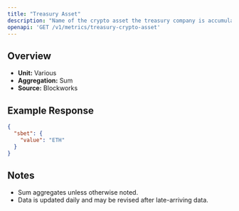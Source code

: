 ```yaml
---
title: "Treasury Asset"
description: "Name of the crypto asset the treasury company is accumulating"
openapi: 'GET /v1/metrics/treasury-crypto-asset'
---
```


## Overview

- **Unit:** Various
- **Aggregation:** Sum
- **Source:** Blockworks

## Example Response

```json
{
  "sbet": {
    "value": "ETH"
  }
}
```

## Notes
- Sum aggregates unless otherwise noted.
- Data is updated daily and may be revised after late-arriving data.
